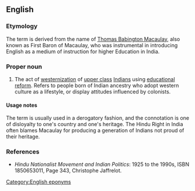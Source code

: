 ==English==

===Etymology===
The term is derived from the name of [[w:Thomas Babington Macaulay|Thomas Babington Macaulay]], also known as First Baron of Macaulay, who was instrumental in introducing English as a medium of instruction for higher Education in India.

===Proper noun===
{{en-proper noun}}

# {{lb|en|derogatory}} The act of [[westernization]] of [[upper class]] [[Indian]]s using [[educational]] [[reform]]. Refers to people born of Indian ancestry who adopt western culture as a lifestyle, or display attitudes influenced by colonists.

====Usage notes====
The term is usually used in a derogatory fashion, and the connotation is one of disloyalty to one's country and one's heritage. The Hindu Right in India often blames Macaulay for producing a generation of Indians not proud of their heritage.

===References===
* ''Hindu Nationalist Movement and Indian Politics'': 1925 to the 1990s, ISBN 1850653011, Page 343, Christophe Jaffrelot.

[[Category:English eponyms]]